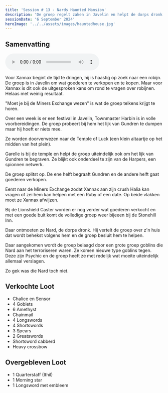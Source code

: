 ```yaml
---
title: 'Session # 13 - Nards Haunted Mansion'
description: 'De groep regelt zaken in Javelin en helpt de dorps dronk'
sessionDate: '6 September 2024'
heroImage: '../../assets/images/hauntedhouse.jpg'
---
```



## Samenvatting

<audio controls>
  <source src={audio} type="audio/mpeg" />
  Your browser does not support the audio element.
</audio>

Voor Xannax begint de tijd te dringen, hij is haastig op zoek naar een robijn. De groep is in Javelin om wat goederen te verkopen en te kopen.
Maar voor Xannax is dit ook de uitgesproken kans om rond te vragen over robijnen. Helaas met weinig resultaat.

"Moet je bij de Miners Exchange wezen" is wat de groep telkens krijgt te horen.

Over een week is er een festival in Javelin, Townmaster Harbin is in volle voorbereidingen. De groep probeert bij hem het lijk van Gundren te dumpen maar hij hoeft er niets mee.

Ze worden doorverwezen naar de Temple of Luck (een klein altaartje op het midden van het plein).

Garelle is bij de temple en helpt de groep uiteindelijk ook om het lijk van Gundren te begraven.
Ze blijkt ook onderdeel te zijn van de Harpers, een spionnen netwerk.

De groep splitst op. De ene helft begraaft Gundren en de andere helft gaat goederen verkopen.

Eerst naar de Miners Exchange zodat Xannax aan zijn crush Halia kan vragen of zei hem kan helpen met een Ruby of een date.
Op beide vlakken moet ze Xannax afwijzen.

Bij de Lionshield Caster worden er nog verder wat goederen verkocht en met een goede buit komt de volledige groep weer bijeeen bij de Stonehill Inn.

Daar ontmoeten ze Nard, de dorps dronk. Hij vertelt de groep over z'n huis dat wordt behekst volgens hem en de groep besluit hem te helpen.

Daar aangekomen wordt de groep belaagd door een grote groep goblins die Nard aan het terroriseren waren.
Ze komen nieuwe type goblins tegen. Deze zijn Psychic en de groep heeft ze met redelijk wat moeite uiteindelijk allemaal verslagen.

Zo gek was die Nard toch niet.

## Verkochte Loot

- Chalice en Sensor
- 4 Goblets
- 6 Amethyst
- Chainmail
- 4 Longswords
- 4 Shortswords
- 3 Spears
- 2 Greatswords
- Shortsword cabberd
- Heavy crossbow

## Overgebleven Loot

- 1 Quarterstaff (Ithil)
- 1 Morning star
- 1 Longsword met embleem
